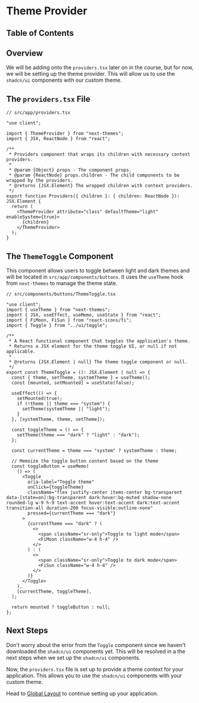 
# Theme Provider

## Table of Contents

## Overview

We will be adding onto the `providers.tsx` later on in the course, but for now, we will be setting up the theme provider. This will allow us to use the `shadcn/ui` components with our custom theme.

## The `providers.tsx` File

```tsx
// src/app/providers.tsx

"use client";

import { ThemeProvider } from "next-themes";
import { JSX, ReactNode } from "react";

/**
 * Providers component that wraps its children with necessary context providers.
 *
 * @param {Object} props - The component props.
 * @param {ReactNode} props.children - The child components to be wrapped by the providers.
 * @returns {JSX.Element} The wrapped children with context providers.
 */
export function Providers({ children }: { children: ReactNode }): JSX.Element {
  return (
    <ThemeProvider attribute="class" defaultTheme="light" enableSystem={true}>
      {children}
    </ThemeProvider>
  );
}
```

## The `ThemeToggle` Component

This component allows users to toggle between light and dark themes and will be located in `src/app/components/buttons`. It uses the `useTheme` hook from `next-themes` to manage the theme state.

```tsx
// src/components/buttons/ThemeToggle.tsx

"use client";
import { useTheme } from "next-themes";
import { JSX, useEffect, useMemo, useState } from "react";
import { FiMoon, FiSun } from "react-icons/fi";
import { Toggle } from "../ui/toggle";

/**
 * A React functional component that toggles the application's theme.
 * Returns a JSX element for the theme toggle UI, or null if not applicable.
 *
 * @returns {JSX.Element | null} The theme toggle component or null.
 */
export const ThemeToggle = (): JSX.Element | null => {
  const { theme, setTheme, systemTheme } = useTheme();
  const [mounted, setMounted] = useState(false);

  useEffect(() => {
    setMounted(true);
    if (!theme || theme === "system") {
      setTheme(systemTheme || "light");
    }
  }, [systemTheme, theme, setTheme]);

  const toggleTheme = () => {
    setTheme(theme === "dark" ? "light" : "dark");
  };

  const currentTheme = theme === "system" ? systemTheme : theme;

  // Memoize the toggle button content based on the theme
  const toggleButton = useMemo(
    () => (
      <Toggle
        aria-label="Toggle theme"
        onClick={toggleTheme}
        className="flex justify-center items-center bg-transparent data-[state=on]:bg-transparent dark:hover:bg-muted shadow-none rounded-lg w-9 h-9 text-accent hover:text-accent dark:text-accent transition-all duration-200 focus-visible:outline-none"
        pressed={currentTheme === "dark"}
      >
        {currentTheme === "dark" ? (
          <>
            <span className="sr-only">Toggle to light mode</span>
            <FiMoon className="w-4 h-4" />
          </>
        ) : (
          <>
            <span className="sr-only">Toggle to dark mode</span>
            <FiSun className="w-4 h-4" />
          </>
        )}
      </Toggle>
    ),
    [currentTheme, toggleTheme],
  );

  return mounted ? toggleButton : null;
};
```

## Next Steps

Don't worry about the error from the `Toggle` component since we haven't downloaded the `shadcn/ui` components yet. This will be resolved in a the next steps when we set up the `shadcn/ui` components.

Now, the `providers.tsx` file is set up to provide a theme context for your application. This allows you to use the `shadcn/ui` components with your custom theme.

Head to [Global Layout](/ecommerce-platform/getting-set-up/layout) to continue setting up your application.
